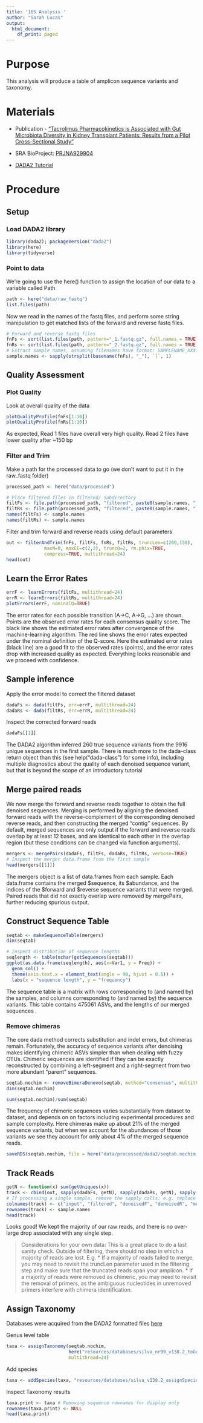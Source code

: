 ```yaml
---
title: '16S Analysis '
author: "Sarah Lucas"
output:
  html_document:
    df_print: paged
---
```


# Purpose

This analysis will produce a table of amplicon sequence variants and taxonomy.

# Materials
* Publication - ["Tacrolimus Pharmacokinetics is Associated with Gut Microbiota Diversity in Kidney Transplant Patients: Results from a Pilot Cross-Sectional Study"](https://ascpt.onlinelibrary.wiley.com/doi/10.1002/cpt.3077)

* SRA BioProject: [PRJNA929904](https://www.ncbi.nlm.nih.gov/Traces/study/?acc=PRJNA929904&o=acc_s%3Aa)

* [DADA2 Tutorial](https://benjjneb.github.io/dada2/tutorial.html)

# Procedure

## Setup

### Load DADA2 library

```r
library(dada2); packageVersion("dada2")
library(here)
library(tidyverse)
```

### Point to data

We're going to use the here() function to assign the location of our data to a variable called Path
```r
path <- here("data/raw_fastq")
list.files(path)
```

Now we read in the names of the fastq files, and perform some string manipulation to get matched lists of the forward and reverse fastq files.

```r
# Forward and reverse fastq files
fnFs <- sort(list.files(path, pattern="_1.fastq.gz", full.names = TRUE))
fnRs <- sort(list.files(path, pattern="_2.fastq.gz", full.names = TRUE))
# Extract sample names, assuming filenames have format: SAMPLENAME_XXX.fastq
sample.names <- sapply(strsplit(basename(fnFs), "_"), `[`, 1)
```

## Quality Assessment

### Plot Quality

Look at overall quality of the data

```r
plotQualityProfile(fnFs[1:10])
plotQualityProfile(fnRs[1:10])
```
As expected, Read 1 files have overall very high quality. Read 2 files have lower quality after ~150 bp


### Filter and Trim

Make a path for the processed data to go (we don't want to put it in the raw_fastq folder)
```r
processed_path <- here("data/processed")

# Place filtered files in filtered/ subdirectory
filtFs <- file.path(processed_path, "filtered", paste0(sample.names, "_F_filt.fastq.gz"))
filtRs <- file.path(processed_path, "filtered", paste0(sample.names, "_R_filt.fastq.gz"))
names(filtFs) <- sample.names
names(filtRs) <- sample.names
```

Filter and trim forward and reverse reads using default parameters
```r
out <- filterAndTrim(fnFs, filtFs, fnRs, filtRs, truncLen=c(200,150),
              maxN=0, maxEE=c(2,2), truncQ=2, rm.phix=TRUE,
              compress=TRUE, multithread=24)
head(out)
```
## Learn the Error Rates
```r
errF <- learnErrors(filtFs, multithread=24)
errR <- learnErrors(filtRs, multithread=24)
plotErrors(errF, nominalQ=TRUE)
```

The error rates for each possible transition (A→C, A→G, …) are shown. Points are the observed error rates for each consensus quality score. The black line shows the estimated error rates after convergence of the machine-learning algorithm. The red line shows the error rates expected under the nominal definition of the Q-score. Here the estimated error rates (black line) are a good fit to the observed rates (points), and the error rates drop with increased quality as expected. Everything looks reasonable and we proceed with confidence.


## Sample inference
Apply the error model to correct the filtered dataset
```r
dadaFs <- dada(filtFs, err=errF, multithread=24)
dadaRs <- dada(filtRs, err=errR, multithread=24)
```

Inspect the corrected forward reads
```r
dadaFs[[1]]
```
The DADA2 algorithm inferred 260 true sequence variants from the 9916 unique sequences in the first sample. There is much more to the dada-class return object than this (see help("dada-class") for some info), including multiple diagnostics about the quality of each denoised sequence variant, but that is beyond the scope of an introductory tutorial


## Merge paired reads

We now merge the forward and reverse reads together to obtain the full denoised sequences. Merging is performed by aligning the denoised forward reads with the reverse-complement of the corresponding denoised reverse reads, and then constructing the merged “contig” sequences. By default, merged sequences are only output if the forward and reverse reads overlap by at least 12 bases, and are identical to each other in the overlap region (but these conditions can be changed via function arguments).

```r
mergers <- mergePairs(dadaFs, filtFs, dadaRs, filtRs, verbose=TRUE)
# Inspect the merger data.frame from the first sample
head(mergers[[1]])
```
The mergers object is a list of data.frames from each sample. Each data.frame contains the merged $sequence, its $abundance, and the indices of the $forward and $reverse sequence variants that were merged. Paired reads that did not exactly overlap were removed by mergePairs, further reducing spurious output.

## Construct Sequence Table

```r
seqtab <- makeSequenceTable(mergers)
dim(seqtab)
```

```r
# Inspect distribution of sequence lengths
seqlength <- table(nchar(getSequences(seqtab)))
ggplot(as.data.frame(seqlength), aes(x=Var1, y = Freq)) +
  geom_col() +
  theme(axis.text.x = element_text(angle = 90, hjust = 0.5)) +
  labs(x = "sequence length", y = "frequency")
```
The sequence table is a matrix with rows corresponding to (and named by) the samples, and columns corresponding to (and named by) the sequence variants. This table contains 475061 ASVs, and the lengths of our merged sequences .

### Remove chimeras

The core dada method corrects substitution and indel errors, but chimeras remain. Fortunately, the accuracy of sequence variants after denoising makes identifying chimeric ASVs simpler than when dealing with fuzzy OTUs. Chimeric sequences are identified if they can be exactly reconstructed by combining a left-segment and a right-segment from two more abundant “parent” sequences.

```r
seqtab.nochim <- removeBimeraDenovo(seqtab, method="consensus", multithread=24, verbose=TRUE)
dim(seqtab.nochim)
```

```r
sum(seqtab.nochim)/sum(seqtab)
```

The frequency of chimeric sequences varies substantially from dataset to dataset, and depends on on factors including experimental procedures and sample complexity. Here chimeras make up about 21% of the merged sequence variants, but when we account for the abundances of those variants we see they account for only about 4% of the merged sequence reads.

```r
saveRDS(seqtab.nochim, file = here("data/processed/dada2/seqtab.nochim.rds"))
```


## Track Reads

```r
getN <- function(x) sum(getUniques(x))
track <- cbind(out, sapply(dadaFs, getN), sapply(dadaRs, getN), sapply(mergers, getN), rowSums(seqtab.nochim))
# If processing a single sample, remove the sapply calls: e.g. replace sapply(dadaFs, getN) with getN(dadaFs)
colnames(track) <- c("input", "filtered", "denoisedF", "denoisedR", "merged", "nonchim")
rownames(track) <- sample.names
head(track)
```

Looks good! We kept the majority of our raw reads, and there is no over-large drop associated with any single step.

> Considerations for your own data: This is a great place to do a last sanity check. Outside of filtering, there should no step in which a majority of reads are lost. E.g.
  * If a majority of reads failed to merge, you may need to revisit the truncLen parameter used in the filtering step and make sure that the truncated reads span your amplicon. 
  * If a majority of reads were removed as chimeric, you may need to revisit the removal of primers, as the ambiguous nucleotides in unremoved primers interfere with chimera identification.
 

## Assign Taxonomy

Databases were acquired from the DADA2 formatted files [here](https://zenodo.org/records/14169026)

Genus level table
```r
taxa <- assignTaxonomy(seqtab.nochim, 
                       here("resources/databases/silva_nr99_v138.2_toGenus_trainset.fa.gz"), 
                       multithread=24)
```

Add species
```r
taxa <- addSpecies(taxa, "resources/databases/silva_v138.2_assignSpecies.fa.gz")
```

Inspect Taxonomy results
```r
taxa.print <- taxa # Removing sequence rownames for display only
rownames(taxa.print) <- NULL
head(taxa.print)
```




